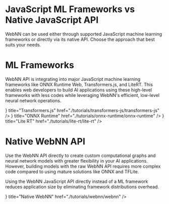 

# JavaScript ML Frameworks vs Native JavaScript API 

WebNN can be used either through supported JavaScript machine learning frameworks or directly via its native API. Choose the approach that best suits your needs.

<ArchitectureDiagram />

# ML Frameworks

WebNN API is integrating into major JavaScript machine learning frameworks like ONNX Runtime Web, Transformers.js, and LiteRT. This enables web developers to build AI applications using these high-level frameworks with less codes while leveraging WebNN's efficient, low-level neural network operations.

<Cards className="quick-start-card">
  <Cards.Card
    icon={<TransformersJsIcon />}
    title="Transformers.js"
    href="./tutorials/transformers-js/transformers-js"
  />
  <Cards.Card
    icon={<OnnxRuntimeIcon />}
    title="ONNX Runtime"
    href="./tutorials/onnx-runtime/onnx-runtime"
  />
  <Cards.Card
    icon={<LiteRTIcon />}
    title="Lite RT"
    href="./tutorials/lite-rt/lite-rt"
  />
</Cards>

# Native WebNN API

Use the WebNN API directly to create custom computational graphs and neural network models with greater flexibility in your AI applications. However, building models with the raw WebNN API requires more complex code compared to using mature solutions like ONNX and TFLite.

Using the WebNN JavaScript API directly instead of a ML framework reduces application size by eliminating framework distributions overhead.

<Cards className="quick-start-card">
  <Cards.Card
    icon={<WebNNIcon />}
    title="Native WebNN"
    href="./tutorials/webnn/webnn"
  />
</Cards>
 